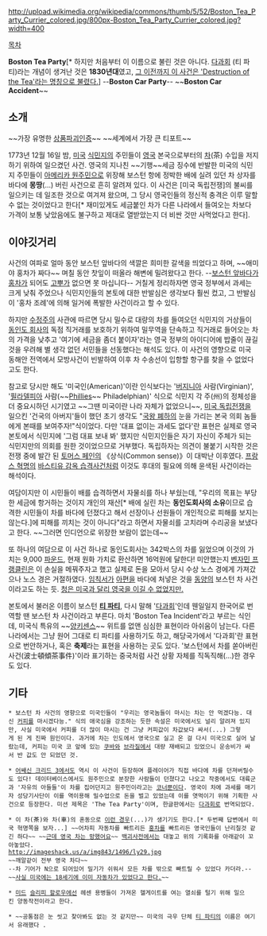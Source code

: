 http://upload.wikimedia.org/wikipedia/commons/thumb/5/52/Boston_Tea_Party_Currier_colored.jpg/800px-Boston_Tea_Party_Currier_colored.jpg?width=400

[[목차]]

'''Boston Tea Party'''[* 하지만 처음부터 이 이름으로 불린 것은 아니다. [[다과회]] (티 파티)라는 개념이 생겨난 것은 '''1830년대'''였고, [http://www.bbc.com/news/magazine-11674844 그 이전까지 이 사건은 'Destruction of the Tea'라는 명칭으로 불렸다.]] --'''Boston Car Party'''-- ~~'''Boston Car Accident'''~~

== 소개 ==
~~가장 유명한 [[상품파괴인증]]~~ ~~세계에서 가장 큰 티포트~~

1773년 12월 16일 밤, [[미국]] [[식민지]]의 주민들이 [[영국]] 본국으로부터의 [[차]](茶) 수입을 저지하기 위하여 일으켰던 사건. 영국의 지나친 ~~기행~~세금 징수에 반발한 미국의 식민지 주민들이 [[아메리카 원주민]]으로 위장해 보스턴 항에 정박한 배에 실려 있던 차 상자를 바다에 '''몽땅'''(...) 버린 사건으로 흔히 알려져 있다. 이 사건은 [미국 독립전쟁]의 불씨를 일으키는 데 일조한 것으로 여겨져 왔으며, 그 당시 영국인들의 정신적 충격은 이루 말할 수 없는 것이었다고 한다[* 재미있게도 세금붙인 차가 다른 나라에서 들여오는 차보다 가격이 보통 낮았음에도 불구하고 제대로 열받았는지 더 비싼 것만 사먹었다고 한다].

== 이야깃거리 ==
사건의 여파로 얼마 동안 보스턴 앞바다의 색깔은 희미한 갈색을 띄었다고 하며, ~~애미야 홍차가 짜다~~ 며칠 동안 찻잎이 떠올라 해변에 밀려왔다고 한다. --[[인천|보스턴 앞바다]]가 [[사이다|홍차]]가 되어도 [[컵|고뿌]]가 없으면 못 마십니다-- 거칠게 정리하자면 영국 정부에서 과세는 크게 낮춰 주었으나 식민지인들의 본토에 대한 반발심은 생각보다 훨씬 컸고, 그 반발심이 '홍차 조례'에 의해 일거에 폭발한 사건이라고 할 수 있다.

하지만 [[수정주의]] 사관에 따르면 당시 밀수로 대량의 차를 들여오던 식민지의 거상들이 [[동인도 회사]]의 독점 직거래를 보호하기 위하여 밀무역을 단속하고 직거래로 들어오는 차의 가격을 낮추고 '여기에 세금을 좀더 붙이자'라는 영국 정부의 아이디어에 밥줄이 끊길 것을 우려해 별 생각 없던 서민들을 선동했다는 해석도 있다. 이 사건의 영향으로 미국 동해안 전역에서 모방사건이 빈발하여 이후 차 수송선이 입항할 항구를 찾을 수 없었다고도 한다.

참고로 당시만 해도 '미국인(American)'이란 인식보다는 '[[버지니아]] 사람(Virginian)', '[[필라델피아]] 사람(~~[[필라델피아 필리스|Phillies]]~~ Philadelphian)' 식으로 식민지 각 주(州)의 정체성을 더 중요시하던 시기였고 ~~그땐 미국이란 나라 자체가 없었으니~~, [[미국 독립전쟁]]을 일으킨 '건국의 아버지'들이 했던 초기 생각도 "[[조지 3세|국왕 폐하]]의 눈을 가리는 본국 의회 놈들에게 본때를 보여주자!"식이었다. 다만 '대표 없이는 과세도 없다'란 표현은 실제로 영국 본토에서 식민지에 '그럼 대표 보내 봐' 했지만 식민지인들은 자기 자신이 주체가 되는 식민지만의 의회를 원한 것이었으므로 거부했다. 독립하자는 의견이 불붙기 시작한 것은 전쟁 중에 발간 된 [[토머스 페인]]의 《상식(Common sense)》이 대박난 이후였다. [[프랑스 혁명]]의 [[바스티유 감옥 습격사건]]처럼 이것도 후대의 필요에 의해 윤색된 사건이라는 해석이다.

여담이지만 이 시민들이 배를 습격하면서 자물쇠를 하나 부쉈는데, "우리의 목표는 부당한 세금에 항거하는 것이지 개인의 재산[* 배에 실린 차는 '''동인도회사의 소유'''이므로 습격한 시민들이 차를 바다에 던졌다고 해서 선장이나 선원들이 개인적으로 피해를 보지는 않는다.]에 피해를 끼치는 것이 아니다"라고 하면서 자물쇠를 고치라며 수리공을 보냈다고 한다. ~~그러면 인디언으로 위장한 보람이 없는데~~ 

또 하나의 여담으로 이 사건 하나로 동인도회사는 342박스의 차를 잃었으며 이것의 가치는 9,000 [[파운드 스털링|파운드]], 현재 원화 가치로 환산하면 16억원에 달한다! 미안했는지 [[벤자민 프랭클린]]은 이 손실을 메꿔주자고 했고 실제로 돈을 모아서 당시 수상 노스 경에게 가져갔으나 노스 경은 거절하였다. [[임칙서]]가 [[아편]]을 바다에 처넣은 것을 [[동양]]의 보스턴 차 사건이라고도 하는 듯. [[아편전쟁|청은 미국과 달리 영국을 이길 수 없었지만.]]

본토에서 불러온 이름이 보스턴 '''[[티 파티]]''', 다시 말해 '[[다과회]]'인데 웬일일지 한국어로 번역할 땐 보스턴 차 사건이라고 부른다. 마치 'Boston Tea Incident'라고 부르는 식인데, 미국식 특유의 ~~[[양키센스]]~~ 위트를 없앤 심심한 표현이라 아쉬움이 남는다. 다른 나라에서는 그냥 원어 그대로 티 파티를 사용하기도 하고, 해당국가에서 '다과회'란 표현으로 번안하거나, 혹은 '''축제'''라는 표현을 사용하는 곳도 있다. '보스턴에서 차를 쏟아버린 사건(波士頓傾茶事件)'이라 표기하는 중국처럼 사건 상황 자체를 직독직해(…)한 경우도 있다.
== 기타 ==
 * 보스턴 차 사건의 영향으로 미국인들이 "우리는 영국놈들이 마시는 차는 안 먹겠다능. 대신 [[커피]]를 마시겠다능." 식의 애국심을 강조하는 듯한 속설은 미국에서도 널리 알려져 있지만, 사실 미국에서 커피를 더 많이 마시는 건 그냥 커피값이 차값보다 싸서(...) 그렇게 된 게 진짜 원인이다. 과거에 차는 인도에서 영국으로 실고 온 걸 다시 미국으로 실어 날랐는데, 커피는 미국 코 앞에 있는 [[쿠바]]와 [[브라질]]에서 대량 재배되고 있었으니 운송비가 싸서 반 값도 안 되었던 것.

 * [[어쌔신 크리드 3]]에서도 역시 이 사건이 등장하며 플레이어가 직접 바다에 차를 던져버릴수도 있다! 데이터베이스에서도 원주민으로 분장한 사람들이 던졌다고 나오고 작중에서도 대륙군과 '자유의 아들들'이 차를 집어던지고 원주민이라고는 [[코너]]뿐이다. 영국이 차에 과세를 매기자 성당기사단이 이를 역이용해 밀수업으로 돈을 벌고 있었는데 이를 엿먹이기 위해 기획한 사건으로 등장한다. 미션 제목은 'The Tea Party'이며, 한글판에서는 [[다과회]]로 번역되었다.

 * 이 차(茶)와 차(車)의 혼동으로 [http://kin.naver.com/qna/detail.nhn?d1id=11&dirId=111002&docId=52237522 이런 경우](...)가 생기기도 한다.[* 두번째 답변에서 미국 혁명쪽을 보자...] ~~어차피 자동차를 빠트리든 [[홍차]]를 빠트리든 영국인들이 난리칠것 같긴 하다~~ ~~[[브리티시 레일랜드|근데 영국 차는 망했어요]]~~ [[백괴사전]]에서는 대놓고 위의 기록화를 아래같이 꼬아놓았다.
 http://imageshack.us/a/img843/1496/ly29.jpg
 ~~깨알같이 전부 영국 차다~~
 --차 기어가 N으로 되어있어 밀기가 쉬워서 모든 차를 밖으로 빠트릴 수 있었다 카더라.--
 ~~[http://youtu.be/r-3HEyR-c3M  사실 미국에는 18세기에 이미 자동차가 있었다고 한다.]~~

 * [[미드]] [[슬리피 할로우]]에선 헤센 용병들이 가져온 헬게이트를 여는 열쇠를 털기 위해 일으킨 양동작전이라고 한다.

 * ~~공통점은 눈 씻고 찾아봐도 없는 것 같지만~~ 미국의 극우 단체 [[티 파티]]의 이름은 여기서 유래했다 .
